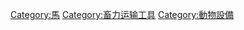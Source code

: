 {{Commonscat|Horse equipment}}

[[Category:馬|Category:馬]]
[[Category:畜力运输工具|Category:畜力运输工具]]
[[Category:動物設備|Category:動物設備]]